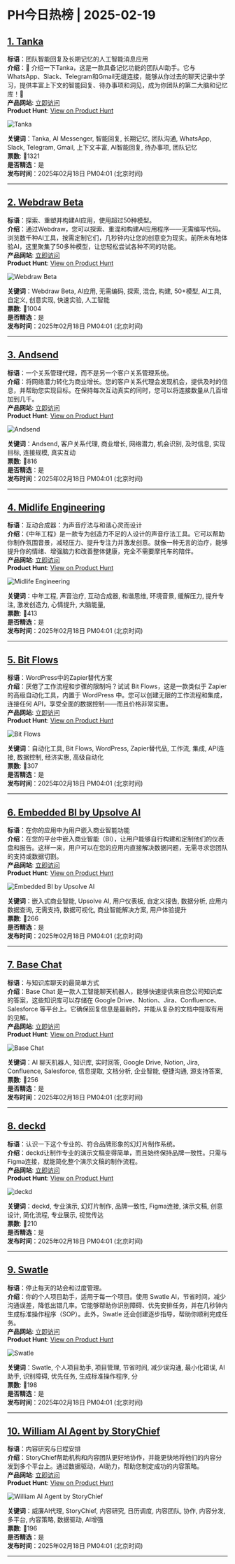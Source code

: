 # PH今日热榜 | 2025-02-19  

## [1. Tanka](https://www.producthunt.com/posts/tanka?utm_campaign=producthunt-api&utm_medium=api-v2&utm_source=Application%3A+ph-daily+%28ID%3A+150577%29)  
**标语**：团队智能回复及长期记忆的人工智能消息应用  
**介绍**：🚀 介绍一下Tanka，这是一款具备记忆功能的团队AI助手。它与WhatsApp、Slack、Telegram和Gmail无缝连接，能够从你过去的聊天记录中学习，提供丰富上下文的智能回复、待办事项和洞见，成为你团队的第二大脑和记忆库！🧠  
**产品网站**: [立即访问](https://www.producthunt.com/r/ITRCFT53ZUMR3X?utm_campaign=producthunt-api&utm_medium=api-v2&utm_source=Application%3A+ph-daily+%28ID%3A+150577%29)  
**Product Hunt**: [View on Product Hunt](https://www.producthunt.com/posts/tanka?utm_campaign=producthunt-api&utm_medium=api-v2&utm_source=Application%3A+ph-daily+%28ID%3A+150577%29)  

![Tanka](https://ph-files.imgix.net/e91ec76c-aa13-43cd-93a2-d98bd75850cc.png?auto=format&fit=crop&frame=1&h=512&w=1024)  

**关键词**：Tanka, AI Messenger, 智能回复, 长期记忆, 团队沟通, WhatsApp, Slack, Telegram, Gmail, 上下文丰富, AI智能回复, 待办事项, 团队记忆  
**票数**: 🔺1321  
**是否精选**：是  
**发布时间**：2025年02月18日 PM04:01 (北京时间)  

---  

## [2. Webdraw Beta](https://www.producthunt.com/posts/webdraw-beta?utm_campaign=producthunt-api&utm_medium=api-v2&utm_source=Application%3A+ph-daily+%28ID%3A+150577%29)  
**标语**：探索、重塑并构建AI应用，使用超过50种模型。  
**介绍**：通过Webdraw，您可以探索、重混和构建AI应用程序——无需编写代码。浏览数千种AI工具，按需定制它们，几秒钟内让您的创意变为现实。前所未有地体验AI，这里聚集了50多种模型，让您轻松尝试各种不同的功能。  
**产品网站**: [立即访问](https://www.producthunt.com/r/7MJZJICILKU5F7?utm_campaign=producthunt-api&utm_medium=api-v2&utm_source=Application%3A+ph-daily+%28ID%3A+150577%29)  
**Product Hunt**: [View on Product Hunt](https://www.producthunt.com/posts/webdraw-beta?utm_campaign=producthunt-api&utm_medium=api-v2&utm_source=Application%3A+ph-daily+%28ID%3A+150577%29)  

![Webdraw Beta](https://ph-files.imgix.net/38798d66-a576-40ee-9570-bdbf7814e889.png?auto=format&fit=crop&frame=1&h=512&w=1024)  

**关键词**：Webdraw Beta, AI应用, 无需编码, 探索, 混合, 构建, 50+模型, AI工具, 自定义, 创意实现, 快速实验, 人工智能  
**票数**: 🔺1004  
**是否精选**：是  
**发布时间**：2025年02月18日 PM04:01 (北京时间)  

---  

## [3. Andsend](https://www.producthunt.com/posts/andsend?utm_campaign=producthunt-api&utm_medium=api-v2&utm_source=Application%3A+ph-daily+%28ID%3A+150577%29)  
**标语**：一个关系管理代理，而不是另一个客户关系管理系统。  
**介绍**：将网络潜力转化为商业增长。您的客户关系代理会发现机会，提供及时的信息，并帮助您实现目标。在保持每次互动真实的同时，您可以将连接数量从几百增加到几千。  
**产品网站**: [立即访问](https://www.producthunt.com/r/OZ2AKN3QHOBLRV?utm_campaign=producthunt-api&utm_medium=api-v2&utm_source=Application%3A+ph-daily+%28ID%3A+150577%29)  
**Product Hunt**: [View on Product Hunt](https://www.producthunt.com/posts/andsend?utm_campaign=producthunt-api&utm_medium=api-v2&utm_source=Application%3A+ph-daily+%28ID%3A+150577%29)  

![Andsend](https://ph-files.imgix.net/9e254525-54d9-44ed-8158-e383cfbe1e46.png?auto=format&fit=crop&frame=1&h=512&w=1024)  

**关键词**：Andsend, 客户关系代理, 商业增长, 网络潜力, 机会识别, 及时信息, 实现目标, 连接规模, 真实互动  
**票数**: 🔺816  
**是否精选**：是  
**发布时间**：2025年02月18日 PM04:01 (北京时间)  

---  

## [4. Midlife Engineering](https://www.producthunt.com/posts/midlife-engineering?utm_campaign=producthunt-api&utm_medium=api-v2&utm_source=Application%3A+ph-daily+%28ID%3A+150577%29)  
**标语**：互动合成器：为声音疗法与和谐心灵而设计  
**介绍**：《中年工程》是一款专为创造力不足的人设计的声音疗法工具。它可以帮助你制作氛围音景，减轻压力、提升专注力并激发创意。就像一种无言的治疗，能够提升你的情绪、增强脑力和改善整体健康，完全不需要摩托车的陪伴。  
**产品网站**: [立即访问](https://www.producthunt.com/r/5WSC3HISDPUMM2?utm_campaign=producthunt-api&utm_medium=api-v2&utm_source=Application%3A+ph-daily+%28ID%3A+150577%29)  
**Product Hunt**: [View on Product Hunt](https://www.producthunt.com/posts/midlife-engineering?utm_campaign=producthunt-api&utm_medium=api-v2&utm_source=Application%3A+ph-daily+%28ID%3A+150577%29)  

![Midlife Engineering](https://ph-files.imgix.net/454da65e-c9e5-4d4d-93ff-8e263a046aca.png?auto=format&fit=crop&frame=1&h=512&w=1024)  

**关键词**：中年工程, 声音治疗, 互动合成器, 和谐思维, 环境音景, 缓解压力, 提升专注, 激发创造力, 心情提升, 大脑能量,  
**票数**: 🔺413  
**是否精选**：是  
**发布时间**：2025年02月18日 PM04:01 (北京时间)  

---  

## [5. Bit Flows](https://www.producthunt.com/posts/bit-flows?utm_campaign=producthunt-api&utm_medium=api-v2&utm_source=Application%3A+ph-daily+%28ID%3A+150577%29)  
**标语**：WordPress中的Zapier替代方案  
**介绍**：厌倦了工作流程和步骤的限制吗？试试 Bit Flows，这是一款类似于 Zapier 的高级自动化工具，内置于 WordPress 中。您可以创建无限的工作流程和集成，连接任何 API，享受全面的数据控制——而且价格非常实惠。  
**产品网站**: [立即访问](https://www.producthunt.com/r/5K3CFLZ6CNZT3K?utm_campaign=producthunt-api&utm_medium=api-v2&utm_source=Application%3A+ph-daily+%28ID%3A+150577%29)  
**Product Hunt**: [View on Product Hunt](https://www.producthunt.com/posts/bit-flows?utm_campaign=producthunt-api&utm_medium=api-v2&utm_source=Application%3A+ph-daily+%28ID%3A+150577%29)  

![Bit Flows](https://ph-files.imgix.net/097c624b-067a-4439-bca8-bda83a87788b.png?auto=format&fit=crop&frame=1&h=512&w=1024)  

**关键词**：自动化工具, Bit Flows, WordPress, Zapier替代品, 工作流, 集成, API连接, 数据控制, 经济实惠, 高级自动化  
**票数**: 🔺307  
**是否精选**：是  
**发布时间**：2025年02月18日 PM04:01 (北京时间)  

---  

## [6. Embedded BI by Upsolve AI](https://www.producthunt.com/posts/embedded-bi-by-upsolve-ai?utm_campaign=producthunt-api&utm_medium=api-v2&utm_source=Application%3A+ph-daily+%28ID%3A+150577%29)  
**标语**：在你的应用中为用户嵌入商业智能功能  
**介绍**：在您的平台中嵌入商业智能（BI），让用户能够自行构建和定制他们的仪表盘和报告。这样一来，用户可以在您的应用内直接解决数据问题，无需寻求您团队的支持或数据切割。  
**产品网站**: [立即访问](https://www.producthunt.com/r/W7EFUHLKBGLIO7?utm_campaign=producthunt-api&utm_medium=api-v2&utm_source=Application%3A+ph-daily+%28ID%3A+150577%29)  
**Product Hunt**: [View on Product Hunt](https://www.producthunt.com/posts/embedded-bi-by-upsolve-ai?utm_campaign=producthunt-api&utm_medium=api-v2&utm_source=Application%3A+ph-daily+%28ID%3A+150577%29)  

![Embedded BI by Upsolve AI](https://ph-files.imgix.net/1312109f-316f-49f7-b3db-93cd48298e4c.png?auto=format&fit=crop&frame=1&h=512&w=1024)  

**关键词**：嵌入式商业智能, Upsolve AI, 用户仪表板, 自定义报告, 数据分析, 应用内数据查询, 无需支持, 数据可视化, 商业智能解决方案, 用户体验提升  
**票数**: 🔺266  
**是否精选**：是  
**发布时间**：2025年02月18日 PM04:01 (北京时间)  

---  

## [7. Base Chat](https://www.producthunt.com/posts/base-chat?utm_campaign=producthunt-api&utm_medium=api-v2&utm_source=Application%3A+ph-daily+%28ID%3A+150577%29)  
**标语**：与知识库聊天的最简单方式  
**介绍**：Base Chat 是一款人工智能聊天机器人，能够快速提供来自您公司知识库的答案，这些知识库可以存储在 Google Drive、Notion、Jira、Confluence、Salesforce 等平台上。它确保回复信息是最新的，并能从复杂的文档中提取有用的见解。  
**产品网站**: [立即访问](https://www.producthunt.com/r/E5S356EFKHPV2X?utm_campaign=producthunt-api&utm_medium=api-v2&utm_source=Application%3A+ph-daily+%28ID%3A+150577%29)  
**Product Hunt**: [View on Product Hunt](https://www.producthunt.com/posts/base-chat?utm_campaign=producthunt-api&utm_medium=api-v2&utm_source=Application%3A+ph-daily+%28ID%3A+150577%29)  

![Base Chat](https://ph-files.imgix.net/3f0cc41c-ad26-48c5-b592-6d6e86e5ef17.png?auto=format&fit=crop&frame=1&h=512&w=1024)  

**关键词**：AI 聊天机器人, 知识库, 实时回答, Google Drive, Notion, Jira, Confluence, Salesforce, 信息提取, 文档分析, 企业智能, 便捷沟通, 源支持答案,  
**票数**: 🔺256  
**是否精选**：是  
**发布时间**：2025年02月18日 PM04:01 (北京时间)  

---  

## [8. deckd](https://www.producthunt.com/posts/deckd-2?utm_campaign=producthunt-api&utm_medium=api-v2&utm_source=Application%3A+ph-daily+%28ID%3A+150577%29)  
**标语**：认识一下这个专业的、符合品牌形象的幻灯片制作系统。  
**介绍**：deckd让制作专业的演示文稿变得简单，而且始终保持品牌一致性。只需与Figma连接，就能简化整个演示文稿的制作流程。  
**产品网站**: [立即访问](https://www.producthunt.com/r/ICRIEBPUSWINTU?utm_campaign=producthunt-api&utm_medium=api-v2&utm_source=Application%3A+ph-daily+%28ID%3A+150577%29)  
**Product Hunt**: [View on Product Hunt](https://www.producthunt.com/posts/deckd-2?utm_campaign=producthunt-api&utm_medium=api-v2&utm_source=Application%3A+ph-daily+%28ID%3A+150577%29)  

![deckd](https://ph-files.imgix.net/2b288459-87ba-4739-86c1-0dffbff104d5.png?auto=format&fit=crop&frame=1&h=512&w=1024)  

**关键词**：deckd, 专业演示, 幻灯片制作, 品牌一致性, Figma连接, 演示文稿, 创意设计, 简化流程, 专业展示, 视觉传达  
**票数**: 🔺210  
**是否精选**：是  
**发布时间**：2025年02月18日 PM04:01 (北京时间)  

---  

## [9. Swatle](https://www.producthunt.com/posts/swatle-3?utm_campaign=producthunt-api&utm_medium=api-v2&utm_source=Application%3A+ph-daily+%28ID%3A+150577%29)  
**标语**：停止每天的站会和过度管理。  
**介绍**：你的个人项目助手，适用于每一个项目。使用 Swatle AI，节省时间，减少沟通误差，降低出错几率。它能够帮助你识别障碍、优先安排任务，并在几秒钟内生成标准操作程序（SOP）。此外，Swatle 还会创建逐步指导，帮助你顺利完成任务。  
**产品网站**: [立即访问](https://www.producthunt.com/r/S2S2IGZBVB4FRT?utm_campaign=producthunt-api&utm_medium=api-v2&utm_source=Application%3A+ph-daily+%28ID%3A+150577%29)  
**Product Hunt**: [View on Product Hunt](https://www.producthunt.com/posts/swatle-3?utm_campaign=producthunt-api&utm_medium=api-v2&utm_source=Application%3A+ph-daily+%28ID%3A+150577%29)  

![Swatle](https://ph-files.imgix.net/aa4e35ab-39e9-4e6b-9a96-adbfc8381458.png?auto=format&fit=crop&frame=1&h=512&w=1024)  

**关键词**：Swatle, 个人项目助手, 项目管理, 节省时间, 减少误沟通, 最小化错误, AI助手, 识别障碍, 优先任务, 生成标准操作程序, 分  
**票数**: 🔺198  
**是否精选**：是  
**发布时间**：2025年02月18日 PM04:01 (北京时间)  

---  

## [10. William AI Agent by StoryChief](https://www.producthunt.com/posts/william-ai-agent-by-storychief?utm_campaign=producthunt-api&utm_medium=api-v2&utm_source=Application%3A+ph-daily+%28ID%3A+150577%29)  
**标语**：内容研究与日程安排  
**介绍**：StoryChief帮助机构和内容团队更好地协作，并能更快地将他们的内容分发到多个平台上。通过数据驱动，AI助力，帮助您制定成功的内容策略。  
**产品网站**: [立即访问](https://www.producthunt.com/r/YFIZKAFXZ77YZL?utm_campaign=producthunt-api&utm_medium=api-v2&utm_source=Application%3A+ph-daily+%28ID%3A+150577%29)  
**Product Hunt**: [View on Product Hunt](https://www.producthunt.com/posts/william-ai-agent-by-storychief?utm_campaign=producthunt-api&utm_medium=api-v2&utm_source=Application%3A+ph-daily+%28ID%3A+150577%29)  

![William AI Agent by StoryChief](https://ph-files.imgix.net/b466e757-f01b-436b-9204-17affb849acb.png?auto=format&fit=crop&frame=1&h=512&w=1024)  

**关键词**：威廉AI代理, StoryChief, 内容研究, 日历调度, 内容团队, 协作, 内容分发, 多平台, 内容策略, 数据驱动, AI增强  
**票数**: 🔺196  
**是否精选**：是  
**发布时间**：2025年02月18日 PM04:01 (北京时间)  

---  

